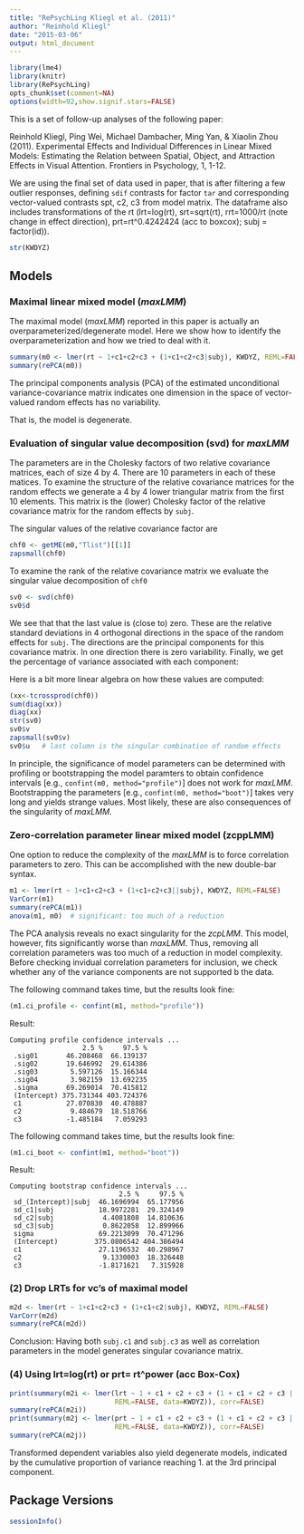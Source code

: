 ```yaml
---
title: "RePsychLing Kliegl et al. (2011)"
author: "Reinhold Kliegl"
date: "2015-03-06"
output: html_document
---
```


```r
library(lme4)
library(knitr)
library(RePsychLing)
opts_chunk$set(comment=NA)
options(width=92,show.signif.stars=FALSE)
```
<!-- 
%\VignetteEngine{knitr::knitr}
%\VignetteIndexEntry{RePsychLing Kliegl et al. (2011)}
-->

This is a set of follow-up analyses of the following paper:

Reinhold Kliegl, Ping Wei, Michael Dambacher, Ming Yan, & Xiaolin Zhou (2011). Experimental Effects and Individual Differences in Linear Mixed Models: Estimating the Relation between Spatial, Object, and Attraction Effects in Visual Attention. Frontiers in Psychology, 1, 1-12.

We are using the final set of data used in paper, that is after filtering a few outlier responses, defining `sdif` contrasts for factor `tar` and corresponding vector-valued contrasts spt, c2, c3 from model matrix. The dataframe also includes transformations of the rt (lrt=log(rt), srt=sqrt(rt), rrt=1000/rt (note change in effect direction), prt=rt^0.4242424 (acc to boxcox); subj = factor(id)).
 
```r
str(KWDYZ)
```

## Models

### Maximal linear mixed model (_maxLMM_) 

The maximal model (_maxLMM_) reported in this paper is actually an overparameterized/degenerate model. Here we show how to identify the overparameterization and how we tried to deal with it.


```r
summary(m0 <- lmer(rt ~ 1+c1+c2+c3 + (1+c1+c2+c3|subj), KWDYZ, REML=FALSE))
summary(rePCA(m0))
```

The principal components analysis (PCA) of the estimated unconditional variance-covariance matrix indicates one dimension in the space of vector-valued random effects has no variability.

That is, the model is degenerate.

### Evaluation of singular value decomposition (svd) for _maxLMM_

The parameters are in the Cholesky factors of two relative covariance matrices, each of size 4 by 4.  There are 10 parameters in each of these matices. To examine the structure of the relative covariance matrices for the random effects we generate a 4 by 4 lower triangular matrix from the first 10 elements.  This matrix is the (lower) Cholesky factor of the relative covariance matrix for the random effects by `subj`.

The singular values of the relative covariance factor are

```r
chf0 <- getME(m0,"Tlist")[[1]]
zapsmall(chf0)
```

To examine the rank of the relative covariance matrix we evaluate the singular value decomposition of `chf0`

```r
sv0 <- svd(chf0)
sv0$d
```

We see that that the last value is (close to) zero.  These are the relative standard deviations in 4 orthogonal directions in the space of the random effects for `subj`. The directions are the principal components for this covariance matrix.  In one direction there is zero variability. Finally, we get the percentage of variance associated with each component:

Here is a bit more linear algebra on how these values are computed:

```r
(xx<-tcrossprod(chf0))
sum(diag(xx)) 
diag(xx)
str(sv0)
sv0$v
zapsmall(sv0$v)
sv0$u   # last column is the singular combination of random effects
```

In principle, the significance of model parameters can be determined with profiling or bootstrapping the model paramters to obtain confidence intervals [e.g., `confint(m0, method="profile")`] does not  work  for _maxLMM_. Bootstrapping the parameters [e.g., `confint(m0, method="boot")`] takes very long and yields strange values. Most likely, these are also consequences of the singularity of _maxLMM_.

### Zero-correlation parameter linear mixed model (zcppLMM)

One option to reduce the complexity of the _maxLMM_ is to force correlation parameters to zero. This can be accomplished with the new double-bar syntax.


```r
m1 <- lmer(rt ~ 1+c1+c2+c3 + (1+c1+c2+c3||subj), KWDYZ, REML=FALSE)
VarCorr(m1)
summary(rePCA(m1))
anova(m1, m0)  # significant: too much of a reduction
```

The PCA analysis reveals no exact singularity for the _zcpLMM_. This model, however, fits significantly worse than _maxLMM_. Thus, removing all correlation parameters was too much of a reduction in model complexity. Before checking invidual correlation parameters for inclusion, we check whether any of the variance components are not supported b the data. 

The following command takes time, but the results look fine:

```r
(m1.ci_profile <- confint(m1, method="profile"))
```

Result:
```
Computing profile confidence intervals ...
                  2.5 %     97.5 %
 .sig01       46.208468  66.139137
 .sig02       19.646992  29.614386
 .sig03        5.597126  15.166344
 .sig04        3.982159  13.692235
 .sigma       69.269014  70.415812
 (Intercept) 375.731344 403.724376
 c1           27.070830  40.478887
 c2            9.484679  18.518766
 c3           -1.485184   7.059293
```


The following command takes time, but the results look fine:

```r
(m1.ci_boot <- confint(m1, method="boot"))
```

Result:
```
Computing bootstrap confidence intervals ...
                           2.5 %     97.5 %
 sd_(Intercept)|subj  46.1696994  65.177956
 sd_c1|subj           18.9972281  29.324149
 sd_c2|subj            4.4081808  14.810636
 sd_c3|subj            0.8622058  12.899966
 sigma                69.2213099  70.471296
 (Intercept)         375.0806542 404.386494
 c1                   27.1196532  40.298967
 c2                    9.1330003  18.326448
 c3                   -1.8171621   7.315928
```


### (2) Drop LRTs for vc's of maximal model

```r
m2d <- lmer(rt ~ 1+c1+c2+c3 + (1+c1+c2|subj), KWDYZ, REML=FALSE)
VarCorr(m2d)
summary(rePCA(m2d))
```

Conclusion: Having both `subj.c1` and `subj.c3` as well as correlation parameters in the model generates singular covariance matrix.

### (4) Using lrt=log(rt) or prt= rt^power (acc Box-Cox)

```r
print(summary(m2i <- lmer(lrt ~ 1 + c1 + c2 + c3 + (1 + c1 + c2 + c3 | subj), 
                          REML=FALSE, data=KWDYZ)), corr=FALSE)  
summary(rePCA(m2i))
print(summary(m2j <- lmer(prt ~ 1 + c1 + c2 + c3 + (1 + c1 + c2 + c3 | subj),
                          REML=FALSE, data=KWDYZ)), corr=FALSE)  
summary(rePCA(m2j))
```

Transformed dependent variables also yield degenerate models, indicated by the
cumulative proportion of variance reaching 1. at the 3rd principal component.

## Package Versions 
```r
sessionInfo()
```
